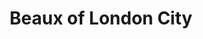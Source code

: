 ---
title: Beaux of London City
tuneMeta:
    type:
        - session
tuneVideo:
    - video: 
        title: Beaux of London City played by Jimmy
        src: /tunes/beaux-of-london-city/beaux-of-london-city.mp4
---
